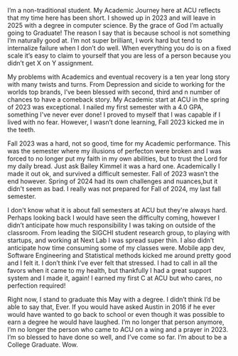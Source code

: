 I’m a non-traditional student. My Academic Journey here at ACU reflects that my time here has been short. I showed up in 2023 and will leave in 2025 with a degree in computer science. By the grace of God I’m actually going to Graduate! The reason I say that is because school is not something I’m naturally good at. I’m not super brilliant, I work hard but tend to internalize failure when I don’t do well. When everything you do is on a fixed scale it’s easy to claim to yourself that you are less of a person because you didn’t get X on Y assignment. 
	
My problems with Academics and eventual recovery is a ten year long story with many twists and turns. From Depression and sicide to working for the worlds top brands, I’ve been blessed with second, third and n number of chances to have a comeback story. My Academic start at ACU in the spring of 2023 was exceptional. I nailed my first semester with a 4.0 GPA, something I've never ever done! I proved to myself that I was capable if I lived with no fear. However, I wasn’t done learning, Fall 2023 kicked me in the teeth. 
	
Fall 2023 was a hard, not so good, time for my Academic performance. This was the semester where my illusions of perfecton were broken and I was forced to no longer put my faith in my own abilities, but to trust the Lord for my daily bread. Just ask Bailey Kimmel it was a hard one. Academically I made it out ok, and survived a difficult semester. Fall of 2023 wasn’t the end however. Spring of 2024 had its own challenges and nuances,but it didn't seem as bad. I really  was not prepared for Fall of 2024, my last fall semester. 
	
I don't know what it is about fall semesters at ACU but they're always hard. Perhaps looking back I would have seen the difficulty coming, however I didn’t anticipate how much responsibility I was taking on outside of the classroom. From leading the SIGCHI student research group, to playing with startups, and working at Next Lab I was spread super thin. I also didn’t anticipate how time consuming some of my classes were. Mobile app dev, Software Engineering and Statistical methods kicked me around pretty good and I felt it. I don’t think I’ve ever felt that stressed. I had to call in all the favors when it came to my health, but thankfully I had a great support system and I made it, again! I earned my first C at ACU but who cares, no perfection required! 

Right now, I stand to graduate this May with a degree. I didn’t think I’d be able to say that, Ever. If you would have asked Austin in 2016 if he ever would have wanted to go back to school or even though it was possible to earn a degree he would have laughed. I’m no longer that person anymore, I’m no longer the person who came to ACU on a wing and a prayer in 2023.  I’m so blessed to have done so well, and I’ve come so far. I’m about to be a College Graduate. Wow.
